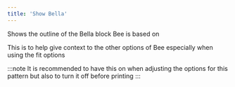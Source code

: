 ```yaml
---
title: 'Show Bella'
---
```


Shows the outline of the Bella block Bee is based on

This is to help give context to the other options of Bee especially when using the fit options

:::note
It is recommended to have this on when adjusting the options for this pattern but also to turn it off before printing
:::
